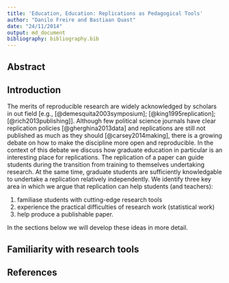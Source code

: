 ```yaml
---
title: 'Education, Education: Replications as Pedagogical Tools'
author: "Danilo Freire and Bastiaan Quast"
date: "24/11/2014"
output: md_document
bibliography: bibliography.bib
---
```


## Abstract

## Introduction

The merits of reproducible research are widely acknowledged by scholars in out field [e.g., [@demesquita2003symposium]; [@king1995replication]; [@rich2013publishing]].
Although few political science journals have clear replication policies [@gherghina2013data] and replications are still not published as much as they should [@carsey2014making], there is a growing debate on how to make the discipline more open and reproducible.
In the context of this debate we discuss how graduate education in particular is an interesting place for replications.
The replication of a paper can guide students during the transition from training to themselves undertaking research.
At the same time, graduate students are sufficiently knowledgable to undertake a replication relatively independently.
We identify three key area in which we argue that replication can help students (and teachers): 

1) familiase students with cutting-edge research tools
2) experience the practical difficulties of research work (statistical work)
3) help produce a publishable paper.

In the sections below we will develop these ideas in more detail.


## Familiarity with research tools








## References